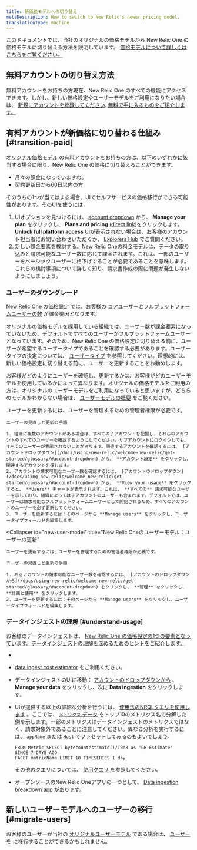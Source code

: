 ```yaml
---
title: 新価格モデルへの切り替え
metaDescription: How to switch to New Relic's newer pricing model.
translationType: machine
---
```


このドキュメントでは、当社のオリジナルの価格モデルから New Relic One の価格モデルに切り替える方法を説明しています。 [価格モデルについて詳しくはこちらをご覧ください。](/docs/accounts/original-accounts-billing/original-product-based-pricing/overview-pricing-models)

## 無料アカウントの切り替え方法

無料アカウントをお持ちの方現在、New Relic One のすべての機能にアクセスできます。しかし、新しい価格設定やユーザーモデルをご利用になりたい場合は、 [新規にアカウントを登録してください](https://newrelic.com/signup/). [無料で手に入るものをご紹介します。](/docs/accounts/accounts-billing/new-relic-one-pricing-billing/new-relic-one-pricing-billing/#free)

## 有料アカウントが新価格に切り替わる仕組み [#transition-paid]

[オリジナル価格モデル](/docs/accounts/original-accounts-billing/original-product-based-pricing/overview-user-models) の有料アカウントをお持ちの方は、以下のいずれかに該当する場合に限り、New Relic One の価格に切り替えることができます。

* 月々の課金になっていますね。
* 契約更新日から60日以内の方

そのうちの1つが当てはまる場合、UIでセルフサービスの価格移行ができる可能性があります。そのUIを使うには

1. UIオプションを見つけるには、 [account dropdown](/docs/using-new-relic/welcome-new-relic/get-started/glossary/#account-dropdown) から、 **Manage your plan** をクリックし、 **Plans and pricing** ([direct link](https://one.newrelic.com/launcher/nr1-core.settings?pane=eyJhY2NvdW50SWQiOjI0NDEyODYsIm5lcmRsZXRJZCI6ImNvbW1lcmNlLW5lcmRsZXRzLm5yLXNob3AtZW50cnkiLCJwYXRoIjoiL3BsYW5zLWFuZC1wcmljaW5nIiwibWlncmF0aW9uRWxpZ2libGUiOnRydWUsImFjY291bnROYW1lIjoiU3RyYWRvcyBMYWJzIn0=&platform%5BaccountId%5D=))をクリックします。 **Unlock full platform access** UIが表示されない場合は、お客様のアカウント担当者にお問い合わせいただくか、 [Explorers Hub](https://discuss.newrelic.com/) でご質問ください。
2. 新しい課金要素を検討する。New Relic Oneの料金モデルは、データの取り込みと請求可能なユーザー数に応じて課金されます。これは、一部のユーザーをベーシックユーザーに格下げすることが必要であることを意味します。これらの検討事項について詳しく知り、請求書作成の際に問題が発生しないようにしましょう。

### ユーザーのダウングレード

[New Relic One の価格設定](/docs/accounts/accounts-billing/new-relic-one-pricing-billing/new-relic-one-pricing-billing/) では、お客様の [コアユーザーとフルプラットフォームユーザーの数](/docs/accounts/accounts-billing/new-relic-one-user-management/user-type) が課金要因となります。

オリジナルの価格モデルを採用している組織では、ユーザー数が課金要素になっていないため、デフォルトですべてのユーザーがフルプラットフォームユーザーとなっています。そのため、New Relic One の価格設定に切り替える前に、ユーザーが希望するユーザータイプであることを確認する必要があります。ユーザータイプの決定については、 [ユーザータイプ](/docs/accounts/accounts-billing/new-relic-one-user-management/user-type) を参照してください。理想的には、新しい価格設定に切り替える前に、ユーザーを更新することをお勧めします。

お客様がどのようにユーザーを確認し、更新するかは、お客様がどのユーザーモデルを使用しているかによって異なります。オリジナルの価格モデルをご利用の方は、オリジナルのユーザーモデルをご利用になっていると思いますが、どちらのモデルかわからない場合は、 [ユーザーモデルの概要](/docs/accounts/original-accounts-billing/original-product-based-pricing/overview-user-models) をご覧ください。

<CollapserGroup>
  <Collapser
    id="original-model"
    title="オリジナルのユーザーモデル：ユーザーの更新"
  >
    ユーザーを更新するには、ユーザーを管理するための管理者権限が必要です。

    ユーザーの見直しと更新の手順

    1. 組織に複数のアカウントがある場合は、すべての子アカウントを把握し、それらのアカウントのすべてのユーザーを確認するようにしてください。サブアカウントにログインしても、すべてのユーザーが表示されないことがあります。関連するアカウントを確認するには、 [アカウントドロップダウン](/docs/using-new-relic/welcome-new-relic/get-started/glossary/#account-dropdown) から、 **アカウント設定** をクリックし、関連するアカウントを探します。
    2. アカウントの請求可能なユーザー数を確認するには、 [アカウントのドロップダウン](/docs/using-new-relic/welcome-new-relic/get-started/glossary/#account-dropdown) から、 **View your usage** をクリックすると、 **Users** チャートが表示されます。これは、 **すべての** 請求可能なユーザーを示しており、組織によっては子アカウントのユーザーも含まれます。デフォルトでは、ユーザーは請求可能なフルプラットフォームユーザーとして開始されるため、すべてのアカウントのユーザーを必ず更新してください。
    3. ユーザーを更新するには：そのページから **Manage users** をクリックし、ユーザータイプフィールドを編集します。
  </Collapser>

  <Collapser
    id="new-user-model"
    title="New Relic Oneのユーザーモデル：ユーザーの更新"
  >
    ユーザーを更新するには、ユーザーを管理するための管理者権限が必要です。

    ユーザーの見直しと更新の手順

    1. あるアカウントの請求可能なユーザー数を確認するには、 [アカウントのドロップダウンから](/docs/using-new-relic/welcome-new-relic/get-started/glossary/#account-dropdown) をクリックし、 **管理** をクリックし、 **計画と使用** をクリックします。
    2. ユーザーを更新するには：そのページから **Manage users** をクリックし、ユーザータイプフィールドを編集します。
  </Collapser>
</CollapserGroup>

### データインジェストの理解 [#understand-usage]

お客様のデータインジェストは、 [New Relic One の価格設定の1つの要素となっています。データインジェストの理解を深めるためのヒントをご紹介します。](/docs/accounts/accounts-billing/new-relic-one-pricing-billing/new-relic-one-pricing-billing)

[](/docs/accounts/accounts-billing/new-relic-one-pricing-billing/new-relic-one-pricing-billing)

* [](/docs/accounts/accounts-billing/new-relic-one-pricing-billing/new-relic-one-pricing-billing)

* [](/docs/accounts/accounts-billing/new-relic-one-pricing-billing/new-relic-one-pricing-billing)[data ingest cost estimator](/docs/data-apis/manage-data/calculate-data-ingest) をご利用ください。

* データインジェストのUIに移動： [アカウントのドロップダウンから](/docs/using-new-relic/welcome-new-relic/get-started/glossary/#account-dropdown) 、 **Manage your data** をクリックし、次に **Data ingestion** をクリックします。

* UIが提供する以上の詳細な分析を行うには、 [使用法のNRQLクエリを使用します](/docs/accounts/accounts-billing/new-relic-one-pricing-billing/usage-queries-alerts) 。ここでは、 [`メトリクス` データ](/docs/telemetry-data-platform/understand-data/new-relic-data-types/#dimensional-metrics) をトップ10のメトリクス名で分解した例を示します。一部のメトリクスはデータインジェストのメトリクスではなく、請求対象外であることに注意してください。異なる分析を実行するには、 `appName` または `Host` でファセットしてみるのもよいでしょう。

  ```
  FROM Metric SELECT bytecountestimate()/10e8 as 'GB Estimate' 
  SINCE 7 DAYS AGO 
  FACET metricName LIMIT 10 TIMESERIES 1 day
  ```

  その他のクエリについては、 [使用クエリ](/docs/accounts/accounts-billing/new-relic-one-pricing-users/usage-queries-alerts/) を参照してください。

* オープンソースのNew Relic Oneアプリの一つとして、 [Data ingestion breakdown app](https://newrelic.com/instant-observability/account-data-ingestion/51e66f0d-153c-493c-a75c-a386c3f170ce) があります。

## 新しいユーザーモデルへのユーザーの移行 [#migrate-users]

お客様のユーザーが当社の [オリジナルユーザーモデル](/docs/accounts/original-accounts-billing/original-users-roles/overview-user-models) である場合は、 [ユーザーを](/docs/accounts/original-accounts-billing/original-users-roles/user-migration/) に移行することができるかもしれません。
